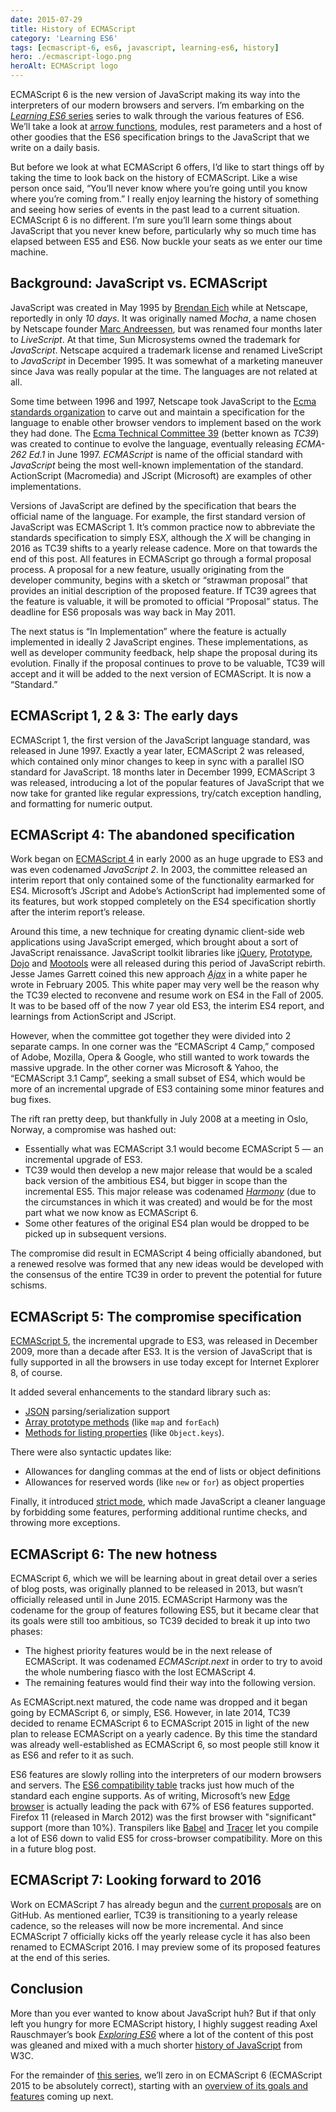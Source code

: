 ```yaml
---
date: 2015-07-29
title: History of ECMAScript
category: 'Learning ES6'
tags: [ecmascript-6, es6, javascript, learning-es6, history]
hero: ./ecmascript-logo.png
heroAlt: ECMAScript logo
---
```


ECMAScript 6 is the new version of JavaScript making its way into the interpreters of our modern browsers and servers. I’m embarking on the [_Learning ES6_ series](/learning-es6-series/) series to walk through the various features of ES6. We’ll take a look at [arrow functions](/blog/learning-es6-arrow-functions/), modules, rest parameters and a host of other goodies that the ES6 specification brings to the JavaScript that we write on a daily basis.

But before we look at what ECMAScript 6 offers, I’d like to start things off by taking the time to look back on the history of ECMAScript. Like a wise person once said, “You’ll never know where you’re going until you know where you’re coming from.” I really enjoy learning the history of something and seeing how series of events in the past lead to a current situation. ECMAScript 6 is no different. I’m sure you’ll learn some things about JavaScript that you never knew before, particularly why so much time has elapsed between ES5 and ES6. Now buckle your seats as we enter our time machine.

## Background: JavaScript vs. ECMAScript

JavaScript was created in May 1995 by [Brendan Eich](http://en.wikipedia.org/wiki/Brendan_Eich) while at Netscape, reportedly in only _10 days_. It was originally named _Mocha_, a name chosen by Netscape founder [Marc Andreessen](http://en.wikipedia.org/wiki/Marc_Andreessen), but was renamed four months later to _LiveScript_. At that time, Sun Microsystems owned the trademark for _JavaScript_. Netscape acquired a trademark license and renamed LiveScript to _JavaScript_ in December 1995. It was somewhat of a marketing maneuver since Java was really popular at the time. The languages are not related at all.

Some time between 1996 and 1997, Netscape took JavaScript to the [Ecma standards organization](http://www.ecma-international.org/) to carve out and maintain a specification for the language to enable other browser vendors to implement based on the work they had done. The [Ecma Technical Committee 39](http://www.ecma-international.org/memento/TC39.htm) (better known as _TC39_) was created to continue to evolve the language, eventually releasing _ECMA-262 Ed.1_ in June 1997. _ECMAScript_ is name of the official standard with _JavaScript_ being the most well-known implementation of the standard. ActionScript (Macromedia) and JScript (Microsoft) are examples of other implementations.

Versions of JavaScript are defined by the specification that bears the official name of the language. For example, the first standard version of JavaScript was ECMAScript 1. It’s common practice now to abbreviate the standards specification to simply ES*X*, although the _X_ will be changing in 2016 as TC39 shifts to a yearly release cadence. More on that towards the end of this post.
All features in ECMAScript go through a formal proposal process. A proposal for a new feature, usually originating from the developer community, begins with a sketch or “strawman proposal” that provides an initial description of the proposed feature. If TC39 agrees that the feature is valuable, it will be promoted to official “Proposal” status. The deadline for ES6 proposals was way back in May 2011.

The next status is “In Implementation” where the feature is actually implemented in ideally 2 JavaScript engines. These implementations, as well as developer community feedback, help shape the proposal during its evolution. Finally if the proposal continues to prove to be valuable, TC39 will accept and it will be added to the next version of ECMAScript. It is now a “Standard.”

## ECMAScript 1, 2 & 3: The early days

ECMAScript 1, the first version of the JavaScript language standard, was released in June 1997. Exactly a year later, ECMAScript 2 was released, which contained only minor changes to keep in sync with a parallel ISO standard for JavaScript. 18 months later in December 1999, ECMAScript 3 was released, introducing a lot of the popular features of JavaScript that we now take for granted like regular expressions, try/catch exception handling, and formatting for numeric output.

## ECMAScript 4: The abandoned specification

Work began on [ECMAScript 4](http://www.ecmascript.org/es4/spec/overview.pdf) in early 2000 as an huge upgrade to ES3 and was even codenamed _JavaScript 2_. In 2003, the committee released an interim report that only contained some of the functionality earmarked for ES4. Microsoft’s JScript and Adobe’s ActionScript had implemented some of its features, but work stopped completely on the ES4 specification shortly after the interim report’s release.

Around this time, a new technique for creating dynamic client-side web applications using JavaScript emerged, which brought about a sort of JavaScript renaissance. JavaScript toolkit libraries like [jQuery](http://jquery.com/), [Prototype](http://www.prototypejs.org/), [Dojo](http://www.dojofoundation.org/projects/dojo) and [Mootools](http://mootools.net/) were all released during this period of JavaScript rebirth. Jesse James Garrett coined this new approach [_Ajax_](http://www.adaptivepath.com/ideas/ajax-new-approach-web-applications/) in a white paper he wrote in February 2005. This white paper may very well be the reason why the TC39 elected to reconvene and resume work on ES4 in the Fall of 2005. It was to be based off of the now 7 year old ES3, the interim ES4 report, and learnings from ActionScript and JScript.

However, when the committee got together they were divided into 2 separate camps. In one corner was the “ECMAScript 4 Camp,” composed of Adobe, Mozilla, Opera & Google, who still wanted to work towards the massive upgrade. In the other corner was Microsoft & Yahoo, the “ECMAScript 3.1 Camp”, seeking a small subset of ES4, which would be more of an incremental upgrade of ES3 containing some minor features and bug fixes.

The rift ran pretty deep, but thankfully in July 2008 at a meeting in Oslo, Norway, a compromise was hashed out:

- Essentially what was ECMAScript 3.1 would become ECMAScript 5 — an incremental upgrade of ES3.
- TC39 would then develop a new major release that would be a scaled back version of the ambitious ES4, but bigger in scope than the incremental ES5. This major release was codenamed [_Harmony_](https://mail.mozilla.org/pipermail/es-discuss/2008-August/006837.html) (due to the circumstances in which it was created) and would be for the most part what we now know as ECMAScript 6.
- Some other features of the original ES4 plan would be dropped to be picked up in subsequent versions.

The compromise did result in ECMAScript 4 being officially abandoned, but a renewed resolve was formed that any new ideas would be developed with the consensus of the entire TC39 in order to prevent the potential for future schisms.

## ECMAScript 5: The compromise specification

[ECMAScript 5](http://ecma-international.org/ecma-262/5.1/), the incremental upgrade to ES3, was released in December 2009, more than a decade after ES3. It is the version of JavaScript that is fully supported in all the browsers in use today except for Internet Explorer 8, of course.

It added several enhancements to the standard library such as:

- [JSON](http://speakingjs.com/es5/ch22.html) parsing/serialization support
- [Array prototype methods](http://speakingjs.com/es5/ch18.html#array_prototype_methods) (like `map` and `forEach`)
- [Methods for listing properties](http://speakingjs.com/es5/ch17.html#iterate_and_detect_properties) (like `Object.keys`).

There were also syntactic updates like:

- Allowances for dangling commas at the end of lists or object definitions
- Allowances for reserved words (like `new` or `for`) as object properties

Finally, it introduced [strict mode](http://www.nczonline.net/blog/2012/03/13/its-time-to-start-using-javascript-strict-mode/), which made JavaScript a cleaner language by forbidding some features, performing additional runtime checks, and throwing more exceptions.

## ECMAScript 6: The new hotness

ECMAScript 6, which we will be learning about in great detail over a series of blog posts, was originally planned to be released in 2013, but wasn’t officially released until in June 2015. ECMAScript Harmony was the codename for the group of features following ES5, but it became clear that its goals were still too ambitious, so TC39 decided to break it up into two phases:

- The highest priority features would be in the next release of ECMAScript. It was codenamed _ECMAScript.next_ in order to try to avoid the whole numbering fiasco with the lost ECMAScript 4.
- The remaining features would find their way into the following version.

As ECMAScript.next matured, the code name was dropped and it began going by ECMAScript 6, or simply, ES6. However, in late 2014, TC39 decided to rename ECMAScript 6 to ECMAScript 2015 in light of the new plan to release ECMAScript on a yearly cadence. By this time the standard was already well-established as ECMAScript 6, so most people still know it as ES6 and refer to it as such.

ES6 features are slowly rolling into the interpreters of our modern browsers and servers. The [ES6 compatibility table](http://kangax.github.io/compat-table/es6/) tracks just how much of the standard each engine supports. As of writing, Microsoft’s new [Edge browser](https://www.microsoft.com/en-us/windows/microsoft-edge) is actually leading the pack with 67% of ES6 features supported. Firefox 11 (released in March 2012) was the first browser with "significant" support (more than 10%). Transpilers like [Babel](https://babeljs.io/) and [Tracer](https://github.com/google/traceur-compiler) let you compile a lot of ES6 down to valid ES5 for cross-browser compatibility. More on this in a future blog post.

## ECMAScript 7: Looking forward to 2016

Work on ECMAScript 7 has already begun and the [current proposals](https://github.com/tc39/ecma262) are on GitHub. As mentioned earlier, TC39 is transitioning to a yearly release cadence, so the releases will now be more incremental. And since ECMAScript 7 officially kicks off the yearly release cycle it has also been renamed to ECMAScript 2016. I may preview some of its proposed features at the end of this series.

## Conclusion

More than you ever wanted to know about JavaScript huh? But if that only left you hungry for more ECMAScript history, I highly suggest reading Axel Rauschmayer’s book [_Exploring ES6_](http://exploringjs.com/es6/) where a lot of the content of this post was gleaned and mixed with a much shorter [history of JavaScript](https://www.w3.org/community/webed/wiki/A_Short_History_of_JavaScript) from W3C.

For the remainder of [this series](/learning-es6-series/), we’ll zero in on ECMAScript 6 (ECMAScript 2015 to be absolutely correct), starting with an [overview of its goals and features](/blog/learning-es6-goals-features-ecmascript-6/) coming up next.
